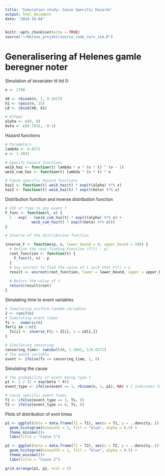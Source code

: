 ---
title: 'Simulation study: Cause Specific Hazards'
output: html_document
date: "2024-10-04"
---

```{r setup, include=FALSE}
knitr::opts_chunk$set(echo = TRUE)
source("~/Helene_projekt/source_code_surv_sim.R")
```


# Generalisering af Helenes gamle beregner noter

Simulation af kovariater til tid 0:

```{r}
n <- 1700

X0 <- rbinom(n, 1, 0.1627)
X1 <- rpois(n, 35)
L0 <- cbind(X0, X1)

# Effekt
alpha <- c(0, 0)
beta <- c(0.7816, -0.1)
```

Hazard functions

```{r}
# Parameters
lambda <- 0.0271
v <- 1.3841

# Specify hazard functions
weib_haz <- function(t) lambda * v * (v * t) ^ (v - 1)
weib_cum_haz <- function(t) lambda * (v * t) ^ v 

# Cause specific hazard functions
haz1 <- function(t) weib_haz(t) * exp(t(alpha) %*% x)
haz2 <- function(t) weib_haz(t) * exp(t(beta) %*% x)
```

Distribution function and inverse distribution function

```{r}
# CDF of time to any event T
F_func <- function(t, x) {
  1 - exp( - (weib_cum_haz(t) * exp(t(alpha) %*% x) + 
            weib_cum_haz(t) * exp(t(beta) %*% x)))
}

# Inverse of the distribution function

inverse_F <- function(p, x, lower_bound = 0, upper_bound = 100) {
  # Define the root-finding function (F(t) - p)
  root_function <- function(t) {
    F_func(t, x) - p
  }
  # Use uniroot to find the value of t such that F(t) = y
  result <- uniroot(root_function, lower = lower_bound, upper = upper_bound)
  
  # Return the value of t
  return(result$root)
}
```

Simulating time to event variables

```{r}
# Simulating uniform random variables
Z <- runif(n)
# Simulating event times
Ts <-  numeric(n)
for(i in 1:n){
  Ts[i] <- inverse_F(p = Z[i], x = L0[i,])
}

# Simulating censoring
censoring_time<- rweibull(n, 1.3841, 1/0.0271)
# The event variable
event <- ifelse(Ts <= censoring_time, 1, 0)
```

Simulating the cause

```{r}
# The probability of event being type 1
p1 <- 1 / (1 + exp(beta * X))
event_type <- ifelse(event == 1, rbinom(n, 1, p1), NA) # 1 indicates the event being of type 1, 0 indicating event of type 2

# Cause specific event times
T1 <- ifelse(event_type == 1, Ts, 0) 
T2 <- ifelse(event_type == 0, Ts, 0)
```

Plots of distribution of evnt times

```{r}
p1 <- ggplot(data = data.frame(T1 = T1), aes(x = T1, y = ..density..)) + 
  geom_histogram(binwidth = 1, fill = "blue", alpha = 0.5) + 
  theme_minimal()+
  labs(title = "Cause 1")

p2 <- ggplot(data = data.frame(T2 = T2), aes(x = T2, y = ..density..)) + 
  geom_histogram(binwidth = 1, fill = "blue", alpha = 0.5) + 
  theme_minimal()+
  labs(title = "Cause 2")

grid.arrange(p1, p2, ncol = 2)
```





